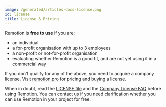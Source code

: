 ```yaml
---
image: /generated/articles-docs-license.png
id: license
title: License & Pricing
---
```


Remotion is **free to use** if you are:

- an individual
- a for-profit organisation with up to 3 employees
- a non-profit or not-for-profit organisation
- evaluating whether Remotion is a good fit, and are not yet using it in a commercial way

If you don't qualify for any of the above, you need to acquire a company license. Visit [remotion.pro](https://remotion.pro) for pricing and buying a license.

When in doubt, read the [LICENSE file](https://github.com/remotion-dev/remotion/blob/main/LICENSE.md) and the [Company License FAQ](https://www.remotion.pro/faq) before using Remotion. You can contact [us](mailto:hi@remotion.dev) if you need clarification whether you can use Remotion in your project for free.
